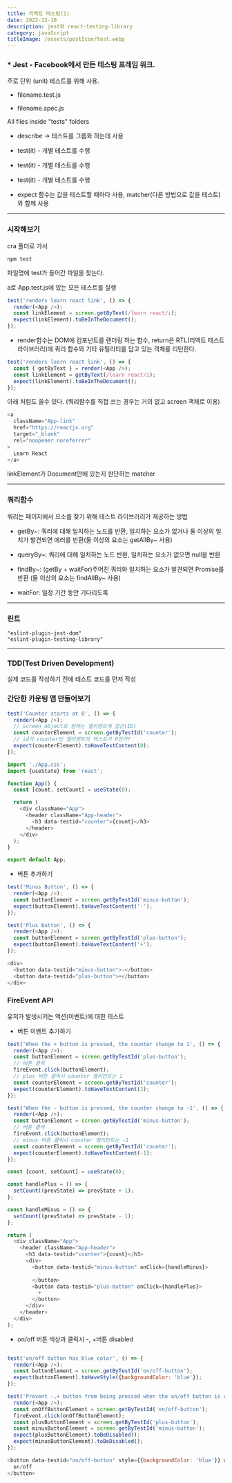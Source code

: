 ```yaml
---
title: 리액트 테스팅(1)
date: 2022-12-10
description: jest와 react-testing-library
category: javaScript
titleImage: /assets/postIcon/test.webp
---
```


### * Jest - Facebook에서 만든 테스팅 프레임 워크.

주로 단위 (unit) 테스트를 위해 사용.

- filename.test.js

- filename.spec.js

All files inside "tests" folders

- describe -> 테스트를 그룹화 하는데 사용

- test(it) - 개별 테스트를 수행

- test(it) - 개별 테스트를 수행

- test(it) - 개별 테스트를 수행

- expect 함수는 값을 테스트할 때마다 사용, matcher(다른 방법으로 값을 테스트)와 함께 사용

---

### 시작해보기

cra 폴더로 가서

```shell
npm test
```

파일명에 test가 들어간 파일을 찾는다.

a로 App.test.js에 있는 모든 테스트를 실행

```js
test('renders learn react link', () => {
  render(<App />);
  const linkElement = screen.getByText(/learn react/i);
  expect(linkElement).toBeInTheDocument();
});
```

- render함수는 DOM에 컴포넌트를 랜더링 하는 함수, return은 RTL(리액트 테스트 라이브러리)에 쿼리 함수와 기타 유틸리티를 담고 있는 객체를 리턴한다.

```js
test('renders learn react link', () => {
  const { getByText } = render(<App />);
  const linkElement = getByText(/learn react/i);
  expect(linkElement).toBeInTheDocument();
});
```

아래 처럼도 쓸수 있다. (쿼리함수를 직접 쓰는 경우는 거의 없고 screen 객체로 이용)

```js
<a
  className="App-link"
  href="https://reactjs.org"
  target="_blank"
  rel="noopener noreferrer"
>
  Learn React
</a>
```

linkElement가 Document안에 있는지 판단하는 matcher

---

### 쿼리함수

쿼리는 페이지에서 요소를 찾기 위해 테스트 라이브러리가 제공하는 방법

- getBy~: 쿼리에 대해 일치하는 노드를 반환, 일치하는 요소가 없거나 둘 이상의 일치가 발견되면 에러를 반환(둘 이상의 요소는 getAllBy~ 사용)

- queryBy~: 쿼리에 대해 일치하는 노드 반환, 일치하는 요소가 없으면 null을 반환

- findBy~: (getBy + waitFor)주어진 쿼리와 일치하는 요소가 발견되면 Promise를 반환 (둘 이상의 요소는 findAllBy~ 사용)

- waitFor: 일정 기간 동안 기다리도록

---

### 린트

```
"eslint-plugin-jest-dom"
"eslint-plugin-testing-library"
```

---

### TDD(Test Driven Development)

실제 코드를 작성하기 전에 테스트 코드를 먼저 작성

### 간단한 카운팅 앱 만들어보기

```js
test('Counter starts at 0', () => {
  render(<App />);
  // screen object로 원하는 엘리멘트에 접근(ID)
  const counterElement = screen.getByTestId('counter');
  // id가 counter인 엘리멘트의 텍스트가 0인가?
  expect(counterElement).toHaveTextContent(0);
});
```

```js
import './App.css';
import {useState} from 'react';

function App() {
  const [count, setCount] = useState(0);

  return (
    <div className="App">
      <header className="App-header">
        <h3 data-testid="counter">{count}</h3>
      </header>
    </div>
  );
}

export default App;
```

- 버튼 추가하기

```js
test('Minus Button', () => {
  render(<App />);
  const buttonElement = screen.getByTestId('minus-button');
  expect(buttonElement).toHaveTextContent('-');
});

test('Plus Button', () => {
  render(<App />);
  const buttonElement = screen.getByTestId('plus-button');
  expect(buttonElement).toHaveTextContent('+');
});
```

```js
<div>
  <button data-testid="minus-button">-</button>
  <button data-testid="plus-button">+</button>
</div>
```

### FireEvent API

유저가 발생시키는 액션(이벤트)에 대한 테스트

- 버튼 이벤트 추가하기

```js
test('When the + button is pressed, the counter change to 1', () => {
  render(<App />);
  const buttonElement = screen.getByTestId('plus-button');
  // 버튼 클릭
  fireEvent.click(buttonElement);
  // plus 버튼 클릭시 counter 엘리먼트는 1
  const counterElement = screen.getByTestId('counter');
  expect(counterElement).toHaveTextContent(1);
});

test('When the - button is pressed, the counter change to -1', () => {
  render(<App />);
  const buttonElement = screen.getByTestId('minus-button');
  // 버튼 클릭
  fireEvent.click(buttonElement);
  // minus 버튼 클릭시 counter 엘리먼트는 -1
  const counterElement = screen.getByTestId('counter');
  expect(counterElement).toHaveTextContent(-1);
});
```

```js
const [count, setCount] = useState(0);

const handlePlus = () => {
  setCount((prevState) => prevState + 1);
};

const handleMinus = () => {
  setCount((prevState) => prevState - 1);
};

return (
  <div className="App">
    <header className="App-header">
      <h3 data-testid="counter">{count}</h3>
      <div>
        <button data-testid="minus-button" onClick={handleMinus}>
          -
        </button>
        <button data-testid="plus-button" onClick={handlePlus}>
          +
        </button>
      </div>
    </header>
  </div>
);
```

- on/off 버튼 색상과 클릭시 -, +버튼 disabled

```js

test('on/off button has blue color', () => {
  render(<App />);
  const buttonElement = screen.getByTestId('on/off-button');
  expect(buttonElement).toHaveStyle({backgroundColor: 'blue'});
});

test('Prevent -,+ button from being pressed when the on/off button is clicked', () => {
  render(<App />);
  const onOffButtonElement = screen.getByTestId('on/off-button');
  fireEvent.click(onOffButtonElement);
  const plusButtonElement = screen.getByTestId('plus-button');
  const minusButtonElement = screen.getByTestId('minus-button');
  expect(plusButtonElement).toBeDisabled();
  expect(minusButtonElement).toBeDisabled();
});
```

```js
<button data-testid="on/off-button" style={{backgroundColor: 'blue'}} onClick={handleDisabled}>
  on/off
</button>
```
